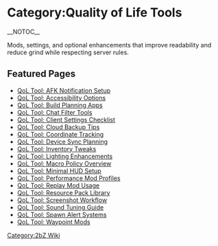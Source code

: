 {{Short description|Overview of the Quality of Life Tools pages on the 2bZ wiki}}
= Category:Quality of Life Tools =
{{2bZ Navbox}}
__NOTOC__

Mods, settings, and optional enhancements that improve readability and reduce grind while respecting server rules.

== Featured Pages ==
* [[QoL Tool: AFK Notification Setup]]
* [[QoL Tool: Accessibility Options]]
* [[QoL Tool: Build Planning Apps]]
* [[QoL Tool: Chat Filter Tools]]
* [[QoL Tool: Client Settings Checklist]]
* [[QoL Tool: Cloud Backup Tips]]
* [[QoL Tool: Coordinate Tracking]]
* [[QoL Tool: Device Sync Planning]]
* [[QoL Tool: Inventory Tweaks]]
* [[QoL Tool: Lighting Enhancements]]
* [[QoL Tool: Macro Policy Overview]]
* [[QoL Tool: Minimal HUD Setup]]
* [[QoL Tool: Performance Mod Profiles]]
* [[QoL Tool: Replay Mod Usage]]
* [[QoL Tool: Resource Pack Library]]
* [[QoL Tool: Screenshot Workflow]]
* [[QoL Tool: Sound Tuning Guide]]
* [[QoL Tool: Spawn Alert Systems]]
* [[QoL Tool: Waypoint Mods]]

[[Category:2bZ Wiki]]
